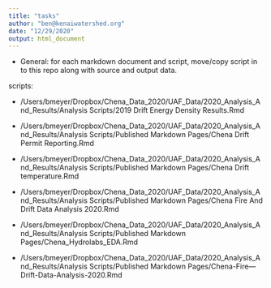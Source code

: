 ```yaml
---
title: "tasks"
author: "ben@kenaiwatershed.org"
date: "12/29/2020"
output: html_document
---
```


- General: for each markdown document and script, move/copy script in to this repo along with source and output data.

scripts:

- /Users/bmeyer/Dropbox/Chena_Data_2020/UAF_Data/2020_Analysis_And_Results/Analysis Scripts/2019 Drift Energy Density Results.Rmd

- /Users/bmeyer/Dropbox/Chena_Data_2020/UAF_Data/2020_Analysis_And_Results/Analysis Scripts/Published Markdown Pages/Chena Drift Permit Reporting.Rmd

- /Users/bmeyer/Dropbox/Chena_Data_2020/UAF_Data/2020_Analysis_And_Results/Analysis Scripts/Published Markdown Pages/Chena Drift temperature.Rmd

- /Users/bmeyer/Dropbox/Chena_Data_2020/UAF_Data/2020_Analysis_And_Results/Analysis Scripts/Published Markdown Pages/Chena Fire And Drift Data Analysis 2020.Rmd

- /Users/bmeyer/Dropbox/Chena_Data_2020/UAF_Data/2020_Analysis_And_Results/Analysis Scripts/Published Markdown Pages/Chena_Hydrolabs_EDA.Rmd

- /Users/bmeyer/Dropbox/Chena_Data_2020/UAF_Data/2020_Analysis_And_Results/Analysis Scripts/Published Markdown Pages/Chena-Fire---Drift-Data-Analysis-2020.Rmd
